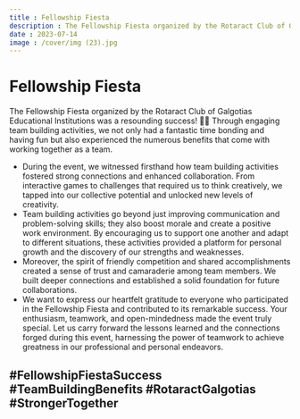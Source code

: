 ```yaml
---
title : Fellowship Fiesta
description : The Fellowship Fiesta organized by the Rotaract Club of Galgotias Educational Institutions was a resounding success! 🎊✨ Through engaging team building activities, we not only had a fantastic time bonding and having fun but also experienced the numerous benefits that come with working together as a team.
date : 2023-07-14
image : /cover/img (23).jpg
---
```


# Fellowship Fiesta

The Fellowship Fiesta organized by the Rotaract Club of Galgotias Educational Institutions was a resounding success! 🎊✨ Through engaging team building activities, we not only had a fantastic time bonding and having fun but also experienced the numerous benefits that come with working together as a team.
- During the event, we witnessed firsthand how team building activities fostered strong connections and enhanced collaboration. From interactive games to challenges that required us to think creatively, we tapped into our collective potential and unlocked new levels of creativity.
- Team building activities go beyond just improving communication and problem-solving skills; they also boost morale and create a positive work environment. By encouraging us to support one another and adapt to different situations, these activities provided a platform for personal growth and the discovery of our strengths and weaknesses.
- Moreover, the spirit of friendly competition and shared accomplishments created a sense of trust and camaraderie among team members. We built deeper connections and established a solid foundation for future collaborations.
- We want to express our heartfelt gratitude to everyone who participated in the Fellowship Fiesta and contributed to its remarkable success. Your enthusiasm, teamwork, and open-mindedness made the event truly special. Let us carry forward the lessons learned and the connections forged during this event, harnessing the power of teamwork to achieve greatness in our professional and personal endeavors.
## #FellowshipFiestaSuccess #TeamBuildingBenefits #RotaractGalgotias #StrongerTogether
